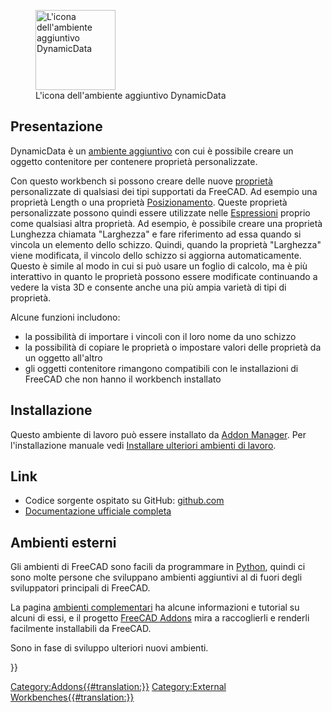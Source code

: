 <languages/>

[[Image:DynamicData_workbench_icon.svg|thumb|128px|L'icona dell'ambiente aggiuntivo DynamicData]]

{{TOCright}}

<span id="Overview"></span>
==Presentazione==

DynamicData è un [[External_workbenches/it|ambiente aggiuntivo]] con cui è possibile creare un oggetto contenitore per contenere proprietà personalizzate.

Con questo workbench si possono creare delle nuove [[property/it|proprietà]] personalizzate di qualsiasi dei tipi supportati da FreeCAD. Ad esempio una proprietà Length o una proprietà [[Placement/it|Posizionamento]]. Queste proprietà personalizzate possono quindi essere utilizzate nelle [[Expressions/it|Espressioni]] proprio come qualsiasi altra proprietà. Ad esempio, è possibile creare una proprietà Lunghezza chiamata "Larghezza" e fare riferimento ad essa quando si vincola un elemento dello schizzo. Quindi, quando la proprietà "Larghezza" viene modificata, il vincolo dello schizzo si aggiorna automaticamente. Questo è simile al modo in cui si può usare un foglio di calcolo, ma è più interattivo in quanto le proprietà possono essere modificate continuando a vedere la vista 3D e consente anche una più ampia varietà di tipi di proprietà.

Alcune funzioni includono: 

*la possibilità di importare i vincoli con il loro nome da uno schizzo
*la possibilità di copiare le proprietà o impostare valori delle proprietà da un oggetto all'altro
* gli oggetti contenitore rimangono compatibili con le installazioni di FreeCAD che non hanno il workbench installato

<span id="Installation"></span>
==Installazione==

Questo ambiente di lavoro può essere installato da [[Std_AddonMgr/it|Addon Manager]]. Per l'installazione manuale vedi  [[Installing_more_workbenches/it|Installare ulteriori ambienti di lavoro]].

<span id="Links"></span>
==Link==

* Codice sorgente ospitato su GitHub: [https://github.com/mwganson/DynamicData github.com]
* [https://github.com/mwganson/DynamicData/blob/master/README.md Documentazione ufficiale completa]

<span id="External_workbenches"></span>
== Ambienti esterni ==

Gli ambienti di FreeCAD sono facili da programmare in [[Python|Python]], quindi ci sono molte persone che sviluppano ambienti aggiuntivi al di fuori degli sviluppatori principali di FreeCAD.

La pagina [[external workbenches/it|ambienti complementari]] ha alcune informazioni e tutorial su alcuni di essi, e il progetto [https://github.com/FreeCAD/FreeCAD-addons FreeCAD Addons] mira a raccoglierli e renderli facilmente installabili da FreeCAD.

Sono in fase di sviluppo ulteriori nuovi ambienti.


{{Userdocnavi{{#translation:}}}}
[[Category:Addons{{#translation:}}]]
[[Category:External Workbenches{{#translation:}}]]